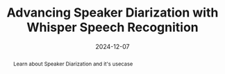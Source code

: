 ---
title: Advancing Speaker Diarization with Whisper Speech Recognition 
abstract: Learn about Speaker Diarization and it's usecase
date: '2024-12-07'
banner: /static/modern-react-css-banner.jpg
featured: true
externalUrl: "https://2024.tale-conference.org/"
slug: "ccp"
---